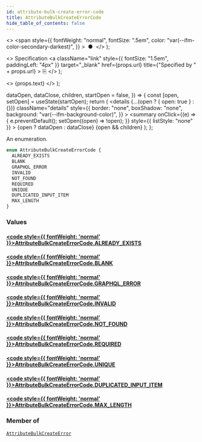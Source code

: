 ```yaml
---
id: attribute-bulk-create-error-code
title: AttributeBulkCreateErrorCode
hide_table_of_contents: false
---
```


  <>
    <span
      style={{
        fontWeight: "normal",
        fontSize: ".5em",
        color: "var(--ifm-color-secondary-darkest)",
      }}
    >
      &nbsp;●&nbsp;
    </span>
  </>
);

  <>
    Specification
    <a
      className="link"
      style={{ fontSize: "1.5em", paddingLeft: "4px" }}
      target="\_blank"
      href={props.url}
      title={"Specified by " + props.url}
    >
      ⎘
    </a>
  </>
);

  <>
    <span className={props.class}>{props.text}</span>
  </>
);


  dataOpen,
  dataClose,
  children,
  startOpen = false,
}) => {
  const [open, setOpen] = useState(startOpen);
  return (
    <details
      {...(open ? { open: true } : {})}
      className="details"
      style={{
        border: "none",
        boxShadow: "none",
        background: "var(--ifm-background-color)",
      }}
    >
      <summary
        onClick={(e) => {
          e.preventDefault();
          setOpen((open) => !open);
        }}
        style={{ listStyle: "none" }}
      >
        {open ? dataOpen : dataClose}
      </summary>
      {open && children}
    </details>
  );
};

An enumeration.

```graphql
enum AttributeBulkCreateErrorCode {
  ALREADY_EXISTS
  BLANK
  GRAPHQL_ERROR
  INVALID
  NOT_FOUND
  REQUIRED
  UNIQUE
  DUPLICATED_INPUT_ITEM
  MAX_LENGTH
}
```

### Values

#### [<code style={{ fontWeight: 'normal' }}>AttributeBulkCreateErrorCode.<b>ALREADY_EXISTS</b></code>](#)

>

#### [<code style={{ fontWeight: 'normal' }}>AttributeBulkCreateErrorCode.<b>BLANK</b></code>](#)

>

#### [<code style={{ fontWeight: 'normal' }}>AttributeBulkCreateErrorCode.<b>GRAPHQL_ERROR</b></code>](#)

>

#### [<code style={{ fontWeight: 'normal' }}>AttributeBulkCreateErrorCode.<b>INVALID</b></code>](#)

>

#### [<code style={{ fontWeight: 'normal' }}>AttributeBulkCreateErrorCode.<b>NOT_FOUND</b></code>](#)

>

#### [<code style={{ fontWeight: 'normal' }}>AttributeBulkCreateErrorCode.<b>REQUIRED</b></code>](#)

>

#### [<code style={{ fontWeight: 'normal' }}>AttributeBulkCreateErrorCode.<b>UNIQUE</b></code>](#)

>

#### [<code style={{ fontWeight: 'normal' }}>AttributeBulkCreateErrorCode.<b>DUPLICATED_INPUT_ITEM</b></code>](#)

>

#### [<code style={{ fontWeight: 'normal' }}>AttributeBulkCreateErrorCode.<b>MAX_LENGTH</b></code>](#)

>

### Member of

[`AttributeBulkCreateError`](../../../api-storefront/attributes/objects/attribute-bulk-create-error) <Badge class="badge badge--secondary" text="object"/>

